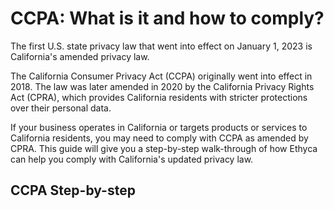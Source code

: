 
# CCPA: What is it and how to comply?

The first U.S. state privacy law that went into effect on January 1, 2023 is California's amended privacy law.

The California Consumer Privacy Act (CCPA) originally went into effect in 2018. The law was later amended in 2020 by the California Privacy Rights Act (CPRA), which provides California residents with stricter protections over their personal data. 

If your business operates in California or targets products or services to California residents, you may need to comply with CCPA as amended by CPRA. This guide will give you a step-by-step walk-through of how Ethyca can help you comply with California's updated privacy law.


## CCPA Step-by-step
<KeyFeatWrap>
  <KeyFeat title="What is the CCPA?" link="/regulations/ccpa/what_is_ccpa"  description="A brief introduction to what the CCPA is and how it differs from the CCPA."/>
  <KeyFeat title="What are the requirements of the CCPA?" link="/regulations/ccpa/what_reqs_ccpa"  description="A summary of the key requirements of the CCPA and considerations for how you can support them."/>
  <KeyFeat title="CCPA Step 01: Creating a data map" link="/regulations/ccpa/data_map_ccpa"   description="How to create a data map that will support your other efforts for the CCPA."/>
  <KeyFeat title="CCPA Step 02: Updating your privacy policy" link="/regulations/ccpa/privacy_policy_ccpa"   description="An outline of what updates you'll need to make to your privacy policy and how to plan this."/>
  <KeyFeat title="CCPA Step 03: Updating your website footer" link="/regulations/ccpa/footer_ccpa"   description="Ensure your website footer is updated with the appropriate privacy rights for your visitors."/>
  <KeyFeat title="CCPA Step 04: How to support the GPC" link="/regulations/ccpa/gpc_ccpa"   description="Detecting, recording, and supporting consent via the GPC (Global Privacy Control) is a necessary part of CCPA compliance. Here's a guide on how to approach it."/>
  <KeyFeat title="CCPA Step 05: Access Requests (DSAR) for CCPA" link="/regulations/ccpa/dsar_ccpa"   description="Subject access requests (DSAR) are an important step in complying with the CCPA. This guide will walk you how to tackle it."/>
  <KeyFeat title="CCPA Step 06: Erasure Requests for CCPA" link="/regulations/ccpa/delete_ccpa"   description="This short guide will help you to understand how to ensure you support subject erasure requests (deletion) for CCPA."/>
  <KeyFeat title="CCPA Step 07: Portability Requests for CCPA" link="/regulations/ccpa/portability_ccpa"   description="Portability can initially seem confusing. With this short guide, you'll be all set for portability requests for CCPA."/>
  <KeyFeat title="CCPA Step 08: Correction Requests for CCPA" link="/regulations/ccpa/correction_ccpa"   description="This guide will help you know how to adequately ensure a user's right to correct and update their data for CCPA."/>
</KeyFeatWrap>